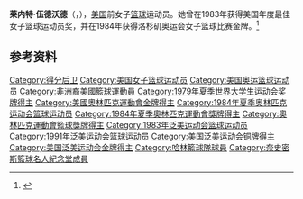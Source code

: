 '''莱内特·伍德沃德'''（{{lang-en|Lynette Woodard}}，{{bd|1959年|8月12日|}}），[[美国|美国]]前女子[[篮球|篮球]]运动员。她曾在1983年获得美国年度最佳女子篮球运动员奖，并在1984年获得洛杉矶奥运会女子篮球比赛金牌。<ref>{{Cite web|title=Lynette Woodard|url=https://www.wbhof.com/famers/lynette-woodard/|accessdate=2021-03-04|work=Women's Basketball Hall of Fame|language=en|archive-date=2021-01-21|archive-url=https://web.archive.org/web/20210121080703/https://www.wbhof.com/famers/lynette-woodard/|dead-url=no}}</ref>

== 参考资料 ==
{{reflist}}

{{韦德奖}}
{{1984年夏季奥运会美国女子篮球阵容}}

{{Authority control}}
{{DEFAULTSORT:Woodward}}
[[Category:得分后卫|Category:得分后卫]]
[[Category:美国女子篮球运动员|Category:美国女子篮球运动员]]
[[Category:美国奥运篮球运动员|Category:美国奥运篮球运动员]]
[[Category:非洲裔美國籃球運動員|Category:非洲裔美國籃球運動員]]
[[Category:1979年夏季世界大学生运动会奖牌得主|Category:1979年夏季世界大学生运动会奖牌得主]]
[[Category:美國奧林匹克運動會金牌得主|Category:美國奧林匹克運動會金牌得主]]
[[Category:1984年夏季奥林匹克运动会篮球运动员|Category:1984年夏季奥林匹克运动会篮球运动员]]
[[Category:1984年夏季奧林匹克運動會獎牌得主|Category:1984年夏季奧林匹克運動會獎牌得主]]
[[Category:奧林匹克運動會籃球獎牌得主|Category:奧林匹克運動會籃球獎牌得主]]
[[Category:1983年泛美运动会篮球运动员|Category:1983年泛美运动会篮球运动员]]
[[Category:1991年泛美运动会篮球运动员|Category:1991年泛美运动会篮球运动员]]
[[Category:美国泛美运动会铜牌得主|Category:美国泛美运动会铜牌得主]]
[[Category:美国泛美运动会金牌得主|Category:美国泛美运动会金牌得主]]
[[Category:哈林籃球隊球員|Category:哈林籃球隊球員]]
[[Category:奈史密斯籃球名人紀念堂成員|Category:奈史密斯籃球名人紀念堂成員]]

{{美国人物小作品}}